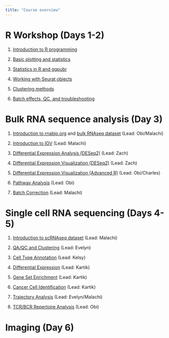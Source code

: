 ```yaml
---
title: "Course overview"
---
```


# R Workshop (Days 1-2)

1.  [Introduction to R programming](course/1_introR.qmd)

2.  [Basic plotting and statistics](course/2_basicplotting.qmd)

3.  [Statistics in R and ggpubr](course/3_statistics.qmd)

4.  [Working with Seurat objects](course/4_seurat.qmd)

5.  [Clustering methods](course/5_clustering.qmd)

6.  [Batch effects, QC, and troubleshooting](course/6_qctrouble.qmd)

# Bulk RNA sequence analysis (Day 3)

1. [Introduction to rnabio.org](https://rnabio.org/) and [bulk RNAseq dataset](https://rnabio.org/module-01-inputs/0001/05/01/RNAseq_Data/) (Lead: Obi/Malachi)

2. [Introduction to IGV](https://rnabio.org/module-02-alignment/0002/05/01/Alignment_Visualization/) (Lead: Malachi)

3. [Differential Expression Analysis (DESeq2)](https://rnabio.org/module-03-expression/0003/03/01/Differential_Expression/) (Lead: Zach)

4. [Differential Expression Visualization (DESeq2)](https://rnabio.org/module-03-expression/0003/04/01/DE_Visualization/) (Lead: Zach)

5. [Differential Expression Visualization (Advanced R)](https://rnabio.org/module-03-expression/0003/04/01/DE_Visualization/) (Lead: Obi/Charles)

6. [Pathway Analysis](https://rnabio.org/module-03-expression/0003/05/01/DE_Pathway_Analysis/) (Lead: Obi)

7. [Batch Correction](https://rnabio.org/module-03-expression/0003/06/01/Batch-Correction/) (Lead: Malachi)

# Single cell RNA sequencing (Days 4-5)

1. [Introduction to scRNAseq dataset]() (Lead: Malachi)

2. [QA/QC and Clustering](https://rnabio.org/module-08-scrna/0008/02/01/QA_clustering/) (Lead: Evelyn)

3. [Cell Type Annotation](https://rnabio.org/module-08-scrna/0008/03/01/Cell_annotation/) (Lead: Kelsy)

4. [Differential Expression](https://rnabio.org/module-08-scrna/0008/04/01/DE_analysis/) (Lead: Kartik)

5. [Gene Set Enrichment](https://rnabio.org/module-08-scrna/0008/05/01/Gene_set_enrichment/) (Lead: Kartik)

6. [Cancer Cell Identification](https://rnabio.org/module-08-scrna/0008/06/01/Cancer_cell_identification/) (Lead: Kartik)

7. [Trajectory Analysis](https://rnabio.org/module-08-scrna/0008/07/01/Differentiation_trajectory/) (Lead: Evelyn/Malachi)

8. [TCR/BCR Repertoire Analysis](https://rnabio.org/module-08-scrna/0008/08/01/TCR_BCR_analysis/) (Lead: Obi)


# Imaging (Day 6)

